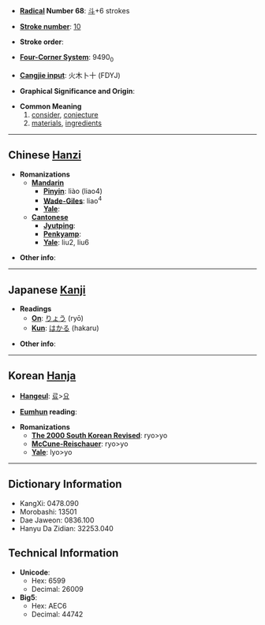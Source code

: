 * '''[[Wiktionary:Chinese radical index| Radical]] Number 68''': [[Wiktionary:Chinese radical index 斗|斗]]+6 strokes

* '''[[Wiktionary:Chinese total strokes index|Stroke number]]''': [[Wiktionary:Chinese total strokes index 10|10]]

* '''Stroke order''': 

* '''[[Wiktionary:Chinese four corner index|Four-Corner System]]''': 9490<sub>0</sub>

* '''[[Wiktionary:Chinese Cangjie index|Cangjie input]]''': 火木卜十 (FDYJ)

* '''Graphical Significance and Origin''': 

* '''Common Meaning'''
*#[[consider]], [[conjecture]]
*# [[material]]s, [[ingredient]]s

----

== Chinese [[Hanzi]] ==

* '''Romanizations'''
** '''[[Mandarin]]'''
*** '''[[Pinyin]]''': liào (liao4)
*** '''[[Wade-Giles]]''': liao<sup>4</sup>
*** '''[[Yale]]''': 
** '''[[Cantonese]]'''
*** '''[[Jyutping]]''':
*** '''[[Penkyamp]]''': 
*** '''[[Yale]]''': liu2, liu6

* '''Other info''': 

----

== Japanese [[Kanji]] ==

* '''Readings'''
** '''[[On]]''': [[りょう]] (ryō)
** '''[[Kun]]''': [[はかる]] (hakaru)

* '''Other info''':  

----

== Korean [[Hanja]] ==

* '''[[Hangeul]]''': [[료]]>[[요]]

* '''[[Eumhun]] reading''': 

* '''Romanizations'''
** '''[[The 2000 South Korean Revised Romanization|The 2000 South Korean Revised]]''': ryo>yo
** '''[[McCune-Reischauer]]''': ryo>yo
** '''[[Yale]]''': lyo>yo

----

== Dictionary Information ==

* KangXi: 0478.090
* Morobashi: 13501
* Dae Jaweon: 0836.100
* Hanyu Da Zidian: 32253.040

== Technical Information ==

* '''Unicode''':
** Hex: 6599
** Decimal: 26009
* '''Big5''':
** Hex: AEC6
** Decimal: 44742